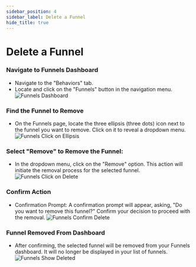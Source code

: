 ```yaml
---
sidebar_position: 4
sidebar_label: Delete a Funnel
hide_title: true
---
```



# Delete a Funnel

### Navigate to Funnels Dashboard

- Navigate to the "Behaviors" tab.
- Locate and click on the "Funnels" button in the navigation menu.
  <img src={FunnelsDashboard} alt="Funnels Dashboard" />

### Find the Funnel to Remove
- On the Funnels page, locate the three ellipsis (three dots) icon next to the funnel you want to remove. Click on it to reveal a dropdown menu.
  <img src={FunnelsClickonEllipsis} alt="Funnels Click on Ellipsis" />

### Select "Remove" to Remove the Funnel:
- In the dropdown menu, click on the "Remove" option. This action will initiate the removal process for the selected funnel.
  <img src={FunnelsClickonDelete} alt="Funnels Click on Delete" />

### Confirm Action 
- Confirmation Prompt: A confirmation prompt will appear, asking, "Do you want to remove this funnel?" Confirm your decision to proceed with the removal.
  <img src={FunnelsConfirmDelete} alt="Funnels Confirm Delete" />

### Funnel Removed From Dashboard 
- After confirming, the selected funnel will be removed from your Funnels dashboard. It will no longer be displayed in your list of funnels.
  <img src={FunnelsShowDeleted} alt="Funnels Show Deleted" />
